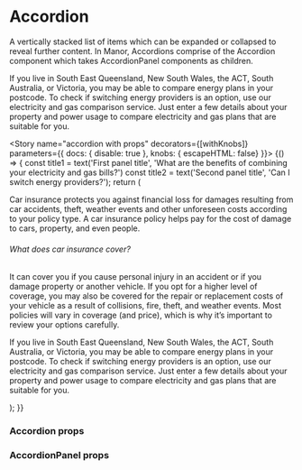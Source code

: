 
<Meta title="Components|Accordion" component={Accordion} />

# Accordion

A vertically stacked list of items which can be expanded or collapsed to reveal further content. In Manor, Accordions
comprise of the Accordion component which takes AccordionPanel components as children.

<Preview>
  <Story name="accordion" decorators={[withKnobs]}>
    <FluidContainer>
      <Row>
        <Column>
          <Accordion>
            <AccordionPanel title="Can I switch energy providers?" iconSize={'1x'}>
              <div>
                <p>
                  If you live in South East Queensland, New South Wales, the ACT, South Australia, or Victoria, you may be
                  able to compare energy plans in your postcode. To check if switching energy providers is an option, use our
                  electricity and gas comparison service. Just enter a few details about your property and power usage to
                  compare electricity and gas plans that are suitable for you.
                </p>
              </div>
            </AccordionPanel>
          </Accordion>
        </Column>
      </Row>
    </FluidContainer>
  </Story>
</Preview>

<Story name="accordion with props" decorators={[withKnobs]} parameters={{ docs: { disable: true }, knobs: { escapeHTML: false}  }}>
  {() => {
    const title1 = text('First panel title', 'What are the benefits of combining your electricity and gas bills?')
    const title2 = text('Second panel title', 'Can I switch energy providers?');
    return (
      <FluidContainer>
        <Row>
          <Column>
            <Accordion>
              <AccordionPanel title={title1} iconSize='1x'>
                <div>
                  <p>
                    Car insurance protects you against financial loss for damages resulting from car accidents, theft, weather
                    events and other unforeseen costs according to your policy type. A car insurance policy helps pay for the cost
                    of damage to cars, property, and even people.
                  </p>
                  <h6>What does car insurance cover?</h6>
                  <p>
                    It can cover you if you cause personal injury in an accident or if you damage property or another vehicle. If
                     you opt for a higher level of coverage, you may also be covered for the repair or replacement costs of your
                     vehicle as a result of collisions, fire, theft, and weather events. Most policies will vary in coverage (and
                     price), which is why it’s important to review your options carefully.
                   </p>
                 </div>
              </AccordionPanel>
              <AccordionPanel title={title2} iconSize='1x'>
                 <div>
                    <p>
                      If you live in South East Queensland, New South Wales, the ACT, South Australia, or Victoria, you may be
                      able to compare energy plans in your postcode. To check if switching energy providers is an option, use our
                      electricity and gas comparison service. Just enter a few details about your property and power usage to
                      compare electricity and gas plans that are suitable for you.
                    </p>
                  </div>
              </AccordionPanel>
            </Accordion>
          </Column>
        </Row>
      </FluidContainer>
    );
  }}
</Story>

### Accordion props
<Props of={Accordion} />

### AccordionPanel props
<Props of={AccordionPanel} />
